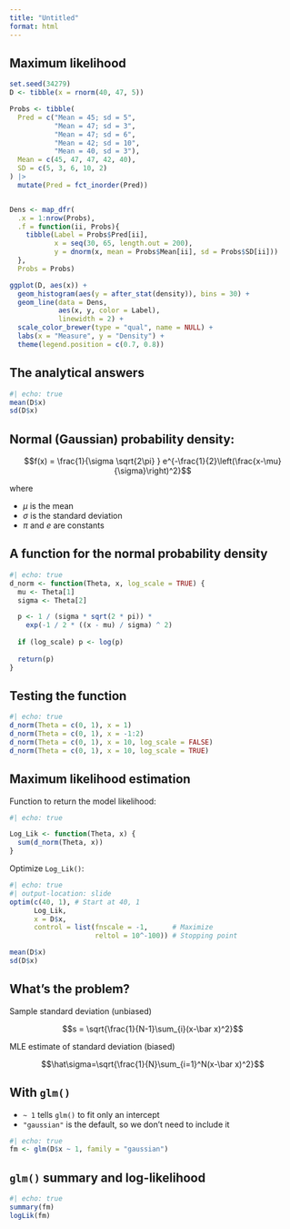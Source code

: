 ```yaml
---
title: "Untitled"
format: html
---
```


## Maximum likelihood

```r
set.seed(34279)
D <- tibble(x = rnorm(40, 47, 5))

Probs <- tibble(
  Pred = c("Mean = 45; sd = 5",
           "Mean = 47; sd = 3",
           "Mean = 47; sd = 6",
           "Mean = 42; sd = 10",
           "Mean = 40, sd = 3"),
  Mean = c(45, 47, 47, 42, 40),
  SD = c(5, 3, 6, 10, 2)
) |> 
  mutate(Pred = fct_inorder(Pred))


Dens <- map_dfr(
  .x = 1:nrow(Probs),
  .f = function(ii, Probs){
    tibble(Label = Probs$Pred[ii],
           x = seq(30, 65, length.out = 200),
           y = dnorm(x, mean = Probs$Mean[ii], sd = Probs$SD[ii]))
  },
  Probs = Probs)

ggplot(D, aes(x)) +
  geom_histogram(aes(y = after_stat(density)), bins = 30) +
  geom_line(data = Dens,
            aes(x, y, color = Label),
            linewidth = 2) +
  scale_color_brewer(type = "qual", name = NULL) +
  labs(x = "Measure", y = "Density") +
  theme(legend.position = c(0.7, 0.8))
```


## The analytical answers

```r
#| echo: true
mean(D$x)
sd(D$x)
```


## Normal (Gaussian) probability density:

$$f(x) = \frac{1}{\sigma \sqrt{2\pi} } e^{-\frac{1}{2}\left(\frac{x-\mu}{\sigma}\right)^2}$$

where

- $\mu$ is the mean
- $\sigma$ is the standard deviation
- $\pi$ and $e$ are constants


## A function for the normal probability density

```r
#| echo: true
d_norm <- function(Theta, x, log_scale = TRUE) {
  mu <- Theta[1]
  sigma <- Theta[2]

  p <- 1 / (sigma * sqrt(2 * pi)) * 
    exp(-1 / 2 * ((x - mu) / sigma) ^ 2)
  
  if (log_scale) p <- log(p)
  
  return(p)
}
```


## Testing the function

```r
#| echo: true
d_norm(Theta = c(0, 1), x = 1)
d_norm(Theta = c(0, 1), x = -1:2)
d_norm(Theta = c(0, 1), x = 10, log_scale = FALSE)
d_norm(Theta = c(0, 1), x = 10, log_scale = TRUE)
```


## Maximum likelihood estimation

Function to return the model likelihood:

```r
#| echo: true

Log_Lik <- function(Theta, x) {
  sum(d_norm(Theta, x))
}
```

Optimize `Log_Lik()`:

```r
#| echo: true
#| output-location: slide
optim(c(40, 1), # Start at 40, 1
      Log_Lik,
      x = D$x,
      control = list(fnscale = -1,      # Maximize
                     reltol = 10^-100)) # Stopping point

mean(D$x)
sd(D$x)
```


## What's the problem?

Sample standard deviation (unbiased)

$$s = \sqrt{\frac{1}{N-1}\sum_{i}(x-\bar x)^2}$$

MLE estimate of standard deviation (biased)

$$\hat\sigma=\sqrt{\frac{1}{N}\sum_{i=1}^N(x-\bar x)^2}$$


## With `glm()`

- `~ 1` tells `glm()` to fit only an intercept
- `"gaussian"` is the default, so we don't need to include it

```r
#| echo: true
fm <- glm(D$x ~ 1, family = "gaussian")
```


## `glm()` summary and log-likelihood

```r
#| echo: true
summary(fm)
logLik(fm)
```
